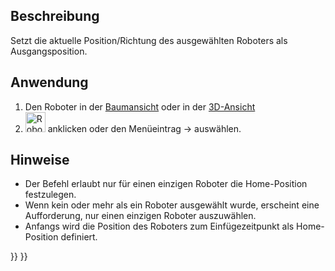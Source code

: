 <languages/>
{{Docnav
|[[Robot_Export|Export a trajectory]]
|[[Robot_RestoreHomePos|Restore home position]]
|[[Robot_Workbench|Robot]]
|IconL=Robot_Export.svg
|IconR=Robot_RestoreHomePos.svg
|IconC=Workbench_Robot.svg
}}

{{GuiCommand/de
|Name=Robot SetHomePos
|Name/de=Robot AusgangspositionSetzen
|MenuLocation=Robot → Ausgangsposition setzen
|Workbenches=[[Robot_Workbench/de|Robot]]
}}

==Beschreibung==
Setzt die aktuelle Position/Richtung des ausgewählten Roboters als Ausgangsposition.


==Anwendung==
# Den Roboter in der [[Tree_View/de|Baumansicht]] oder in der [[3D_View/de|3D-Ansicht]]
# [[Image:Robot_SetHomePos.svg|32px]] anklicken oder den Menüeintrag {{KEY|Robot}}  →  {{KEY|[[Image:Robot_SetHomePos.svg|32px]] Ausgangsposition setzen}} auswählen.


==Hinweise==
* Der Befehl erlaubt nur für einen einzigen Roboter die Home-Position festzulegen.
* Wenn kein oder mehr als ein Roboter ausgewählt wurde, erscheint eine Aufforderung, nur einen einzigen Roboter auszuwählen.
* Anfangs wird die Position des Roboters zum Einfügezeitpunkt als Home-Position definiert.


{{Docnav
|[[Robot_Export|Export a trajectory]]
|[[Robot_RestoreHomePos|Restore home position]]
|[[Robot_Workbench|Robot]]
|IconL=Robot_Export.svg
|IconR=Robot_RestoreHomePos.svg
|IconC=Workbench_Robot.svg
}}

{{Robot_Tools_navi{{#translation:}}}}
{{Userdocnavi{{#translation:}}}}
{{clear}}